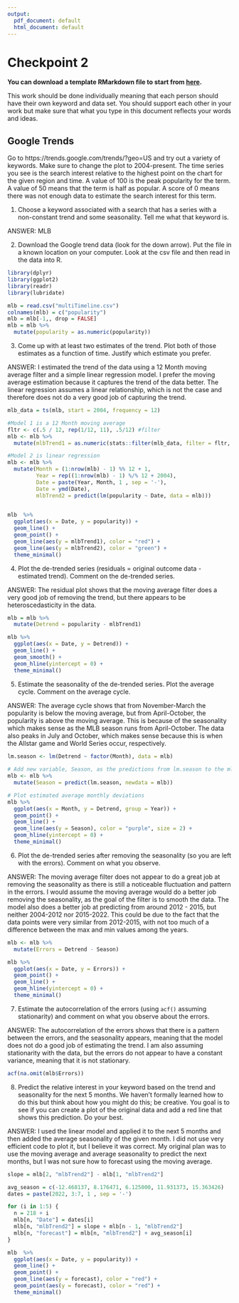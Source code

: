 ---
output:
  pdf_document: default
  html_document: default
---
# Checkpoint 2 {-}

**You can download a template RMarkdown file to start from [here](template_rmds/checkpoint-2.Rmd).**

This work should be done individually meaning that each person should have their own keyword and data set. You should support each other in your work but make sure that what you type in this document reflects your words and ideas. 

## Google Trends {-}

Go to https://trends.google.com/trends/?geo=US and try out a variety of keywords. Make sure to change the plot to 2004-present. The time series you see is the search interest relative to the highest point on the chart for the given region and time. A value of 100 is the peak popularity for the term. A value of 50 means that the term is half as popular. A score of 0 means there was not enough data to estimate the search interest for this term. 

1. Choose a keyword associated with a search that has a series with a non-constant trend and some seasonality. Tell me what that keyword is. 

ANSWER: MLB





2. Download the Google trend data (look for the down arrow). Put the file in a known location on your computer. Look at the csv file and then read in the data into R.


```{r}
library(dplyr)
library(ggplot2)
library(readr)
library(lubridate)

mlb = read.csv("multiTimeline.csv")
colnames(mlb) = c("popularity")
mlb = mlb[-1,, drop = FALSE]
mlb = mlb %>%
  mutate(popularity = as.numeric(popularity))
```



3. Come up with at least two estimates of the trend. Plot both of those estimates as a function of time. Justify which estimate you prefer.

ANSWER: I estimated the trend of the data using a 12 Month moving average filter and a simple linear regression model. I prefer the moving average estimation because it captures the trend of the data better. The linear regression assumes a linear relationship, which is not the case and therefore does not do a very good job of capturing the trend.

```{r}
mlb_data = ts(mlb, start = 2004, frequency = 12)

#Model 1 is a 12 Month moving average
fltr <- c(.5 / 12, rep(1/12, 11), .5/12) #filter
mlb <- mlb %>%
  mutate(mlbTrend1 = as.numeric(stats::filter(mlb_data, filter = fltr, method = 'convo', sides = 2)))

#Model 2 is linear regression
mlb <- mlb %>%
  mutate(Month = (1:nrow(mlb) - 1) %% 12 + 1,
         Year = rep((1:nrow(mlb) - 1) %/% 12 + 2004),
         Date = paste(Year, Month, 1 , sep = '-'),
         Date = ymd(Date), 
         mlbTrend2 = predict(lm(popularity ~ Date, data = mlb)))
         

mlb  %>% 
  ggplot(aes(x = Date, y = popularity)) +
  geom_line() + 
  geom_point() +
  geom_line(aes(y = mlbTrend1), color = "red") +
  geom_line(aes(y = mlbTrend2), color = "green") +
  theme_minimal()
```

4. Plot the de-trended series (residuals = original outcome data - estimated trend). Comment on the de-trended series.

ANSWER: The residual plot shows that the moving average filter does a very good job of removing the trend, but there appears to be heteroscedasticity in the data.

```{r}

mlb = mlb %>%
  mutate(Detrend = popularity - mlbTrend1)

mlb %>%
  ggplot(aes(x = Date, y = Detrend)) +
  geom_line() +
  geom_smooth() +
  geom_hline(yintercept = 0) +
  theme_minimal()
```

5. Estimate the seasonality of the de-trended series. Plot the average cycle. Comment on the average cycle.


ANSWER: The average cycle shows that from November-March the popularity is below the moving average, but from April-October, the popularity is above the moving average. This is because of the seasonality which makes sense as the MLB season runs from April-October. The data also peaks in July and October, which makes sense because this is when the Allstar game and World Series occur, respectively.

```{r}

lm.season <- lm(Detrend ~ factor(Month), data = mlb)
  
# Add new variable, Season, as the predictions from lm.season to the mlb data set
mlb <- mlb %>%
  mutate(Season = predict(lm.season, newdata = mlb))

# Plot estimated average monthly deviations
mlb %>%
  ggplot(aes(x = Month, y = Detrend, group = Year)) +
  geom_point() +
  geom_line() +
  geom_line(aes(y = Season), color = "purple", size = 2) +
  geom_hline(yintercept = 0) +
  theme_minimal()


```



6. Plot the de-trended series after removing the seasonality (so you are left with the errors). Comment on what you observe.  


ANSWER: The moving average filter does not appear to do a great job at removing the seasonality as there is still a noticeable fluctuation and pattern in the errors. I would assume the moving average would do a better job removing the seasonality, as the goal of the filter is to smooth the data. The model also does a better job at predicting from around 2012 - 2015, but neither 2004-2012 nor 2015-2022. This could be due to the fact that the data points were very similar from 2012-2015, with not too much of a difference between the max and min values among the years.

```{r}
mlb <- mlb %>%
  mutate(Errors = Detrend - Season)

mlb %>%
  ggplot(aes(x = Date, y = Errors)) + 
  geom_point() +
  geom_line() +
  geom_hline(yintercept = 0) + 
  theme_minimal()

```



7. Estimate the autocorrelation of the errors (using `acf()` assuming stationarity) and comment on what you observe about the errors.


ANSWER: The autocorrelation of the errors shows that there is a pattern between the errors, and the seasonality appears, meaning that the model does not do a good job of estimating the trend. I am also assuming stationarity with the data, but the errors do not appear to have a constant variance, meaning that it is not stationary.

```{r}
acf(na.omit(mlb$Errors))
```



8. Predict the relative interest in your keyword based on the trend and seasonality for the next 5 months. We haven't formally learned how to do this but think about how you might do this; be creative. You goal is to see if you can create a plot of the original data and add a red line that shows this prediction. Do your best. 


ANSWER: I used the linear model and applied it to the next 5 months and then added the average seasonality of the given month. I did not use very efficient code to plot it, but I believe it was correct. My original plan was to use the moving average and average seasonality to predict the next months, but I was not sure how to forecast using the moving average. 

```{r}
slope = mlb[2, "mlbTrend2"] - mlb[1, "mlbTrend2"]

avg_season = c(-12.468137, 8.176471, 6.125000, 11.931373, 15.363426)
dates = paste(2022, 3:7, 1 , sep = '-')

for (i in 1:5) {
  n = 218 + i
  mlb[n, "Date"] = dates[i]
  mlb[n, "mlbTrend2"] = slope + mlb[n - 1, "mlbTrend2"]
  mlb[n, "forecast"] = mlb[n, "mlbTrend2"] + avg_season[i]
}

mlb  %>% 
  ggplot(aes(x = Date, y = popularity)) +
  geom_line() + 
  geom_point() +
  geom_line(aes(y = forecast), color = "red") +
  geom_point(aes(y = forecast), color = "red") +
  theme_minimal()
```
